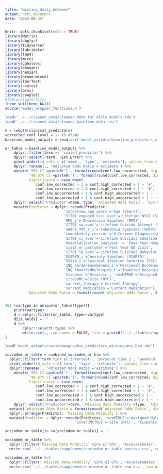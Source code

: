 ```yaml
---
title: "missing_daily_between"
output: html_document
date: "2022-08-23"
---
```


```r
knitr::opts_chunk$set(echo = TRUE)
library(Matrix)
library(dbplyr)
library(tidyverse)
library(lubridate)
library(lme4)
library(mice)
library(gghalves)
library(emmeans)
library(naniar)
library(broom.mixed)
library(lmerTest)
library(scales)
library(brms)
library(cowplot)
#library(ggfortify)
theme_set(theme_bw())
source('model_wrapper_functions.R')
```

```r
load('../../cleaned_data/cleaned_data_for_daily_models.rda')
load('../../cleaned_data/cleaned_baseline_data.rda')
```

```r
m = length(clinical_predictors)
corrected_conf_level = 1- (0.05/m)
baseline_model_outputs = read.csv('model_outputs/baseline_predictors_missingness_brm_combined_or.csv')

or_table = baseline_model_outputs %>%
    dplyr::filter(term == 'scaled_predictor') %>% 
    dplyr::select(-term, -Est.Error) %>%
    pivot_wider(id_cols = c('name', 'type', 'estimate'), values_from = c('conf.low', 'conf.high'), names_from = 'or_type') %>%
    dplyr::rename(., 'Adjusted Odds Ratio'='estimate') %>%
    mutate(`95% CI`=paste0('[', format(round(conf.low_uncorrected, digits = 3), nsmall=3), ', ', format(round(conf.high_uncorrected, digits = 3), nsmall=3), ']'),
           `99.67% CI`=paste0('[', format(round(conf.low_corrected, digits = 3), nsmall=3), ', ', format(round(conf.high_corrected, digits = 3), nsmall=3), ']'),
           Significance = case_when(
              conf.low_corrected > 1 & conf.high_corrected > 1 ~ '#',
              conf.low_corrected < 1 & conf.high_corrected < 1 ~ '#',
              conf.low_uncorrected < 1 & conf.high_uncorrected < 1 ~ '+',
              conf.low_uncorrected > 1 & conf.high_uncorrected > 1 ~ '+')) %>%
    dplyr::select('Predictor'=name, type, `Adjusted Odds Ratio`, `95% CI`, `99.67% CI`, Significance) %>%
    mutate(Predictor = dplyr::recode(Predictor, 
                           'interview_age_years'='Age (Years)',
                           'SITBI_engaged_nssi_ever'='Lifetime NSSI (SITBI)',
                           'MFQ_i'='Depression Symptoms (MFQ)',
                           'SITBI_sa_ever'='Lifetime Suicide Attempt (SITBI)', 
                           'SHAPS_TOT_r_i'='Anhedonia Symptoms (SHAPS)',
                           'comorbidity_current'='# Current Diagnoses\n(MINI-KID)',
                           'SITBI_si_ever'='Lifetime Suicidal Ideation (SITBI)', 
                           'hospitalization_pastyear' = 'Past Year Hospitalization',
                           'visit_er_pastyear'='Past Year ED Visit', 
                           'SITBI_SB_ever'='Lifetime Suicidal Behavior (SITBI)',
                           'SCARED_i'='Anxiety Symptoms (SCARED)', 
                           'SSI19_i'='Suicidal Ideation Severity (SSI)',
                           'INQ_burdenensomeness_i'='Percieved Burdensomeness (INQ)', 
                           'INQ_thwartedbelonging_i'='Thwarted Belonging (INQ)',
                           'hispanic'='Hispanic', 'sexMTRUE'='Assigned Male Sex',
                           'siteCUMC'='Site (NYC)', 
                           'current_therapy'='Current Therapy',
                           'current_medication'='Current Medication'),
          `Adjusted Odds Ratio`= format(round(`Adjusted Odds Ratio`, digits = 3), nsmall=3))


for (vartype in unique(or_table$type)){
    print(vartype)
    d = dplyr::filter(or_table, type==vartype)
    d[is.na(d)] = ''
    d %>%
        dplyr::select(-type) %>%
        write.csv(., row.names = FALSE, file = paste0('../../tables/supplement/baseline_predictors', vartype, '.csv'))
}
```


```r
load('model_outputs/sociodemographic_predictors_missingness_brm.rda')
```


```r
sociodem_or_table = combined_sociodem_or_brm %>%
  dplyr::filter(!term %in% c('Intercept', 'personal_time_z', 'weekend', 'summerbreak1')) %>%
  pivot_wider(id_cols = c('term', 'type', 'estimate'), values_from = c('conf.low', 'conf.high'), names_from = 'correction') %>%
  dplyr::rename(., 'Adjusted Odds Ratio'='estimate') %>%
    mutate(`95% CI`=paste0('[', format(round(conf.low_uncorrected, digits = 3), nsmall=3), ', ', format(round(conf.high_uncorrected, digits = 3), nsmall=3), ']'),
           `99.67% CI`=paste0('[', format(round(conf.low_corrected, digits = 3), nsmall=3), ', ', format(round(conf.high_corrected, digits = 3), nsmall=3), ']'),
           Significance = case_when(
              conf.low_corrected > 1 & conf.high_corrected > 1 ~ '#',
              conf.low_corrected < 1 & conf.high_corrected < 1 ~ '#',
              conf.low_uncorrected < 1 & conf.high_uncorrected < 1 ~ '+',
              conf.low_uncorrected > 1 & conf.high_uncorrected > 1 ~ '+')) %>%
    dplyr::select('Predictor'=term, `Missing Data Modality`=type, `Adjusted Odds Ratio`, `95% CI`, `99.67% CI`, Significance) %>%
  mutate(`Adjusted Odds Ratio`= format(round(`Adjusted Odds Ratio`, digits = 3), nsmall=3)) %>%
  dplyr::arrange(Predictor, `Missing Data Modality`) %>%  
  mutate(Predictor = dplyr::recode(Predictor, 'sexMTRUE'='Assigned Male Sex', 'interview_age_years'='Age (+1 Year)',
                                'siteCUMCTRUE'='Site (NYC)', 'hispanic'='Hispanic'))

sociodem_or_table[is.na(sociodem_or_table)] = ''

sociodem_or_table %>%
  dplyr::filter(`Missing Data Modality` %in% c('GPS', 'Accelerometer', 'Keyboard Input')) %>%
  write.csv('../../tables/supplement/sociodem_or_table_passive.csv', row.names = FALSE)

sociodem_or_table %>%
  dplyr::filter(!`Missing Data Modality` %in% c('GPS', 'Accelerometer', 'Keyboard Input')) %>%
  write.csv('../../tables/supplement/sociodem_or_table_esm.csv', row.names = FALSE)

```
